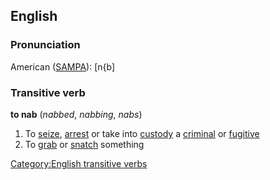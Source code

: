 ==English==

===Pronunciation===

American ([[SAMPA]]): [n{b]

===Transitive verb===
'''to nab'''  (''nabbed'', ''nabbing'', ''nabs'')
# To [[seize]], [[arrest]] or take into [[custody]] a [[criminal]] or [[fugitive]]
# To [[grab]] or [[snatch]] something
[[Category:English transitive verbs]]